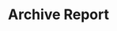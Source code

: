 ---
openapi: firework-v2-openapi post /reporting/reports/{report_id}/archive
title: Archive Report
---